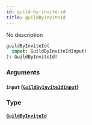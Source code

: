 ```yaml
---
id: guild-by-invite-id
title: guildByInviteId
---
```



No description

```graphql
guildByInviteId(
  input: GuildByInviteIdInput!
): GuildByInviteId!
```


### Arguments

#### `input` ([`GuildByInviteIdInput`](../../references/inputs/guild-by-invite-id-input))




### Type

#### [`GuildByInviteId`](../../references/objects/guild-by-invite-id) 






